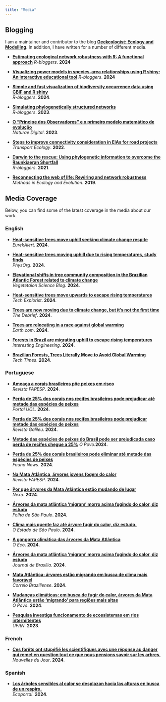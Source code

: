 ```yaml
---
title: "Media"
---
```


## Blogging

I am a maintainer and contributor to the blog **[Geekcologist: Ecology and Modelling](https://geekcologist.wordpress.com)**. In addition, I have written for a number of different media.  

- **[Estimating ecological network robustness with R: A functional approach](https://www.r-bloggers.com/2024/09/estimating-ecological-network-robustness-with-r-a-functional-approach/?fbclid=IwZXh0bgNhZW0CMTEAAR0q_4i0vXE10WFdKIU5ylnuEOUTGQKmMkcQKenOs1bvLG9i-yshfCw3d1c_aem_3IPw5i59S3Y2SWFEj_B76Q)**
    *R-bloggers*. **2024**

- **[Visualizing power models in species-area relationships using R shiny: An interactive educational tool](https://www.r-bloggers.com/2024/04/visualizing-power-models-in-species-area-relationships-using-r-shiny-an-interactive-educational-tool/)**
    *R-bloggers*. **2024**

- **[Simple and fast visualization of biodiversity occurrence data using GBIF and R shiny](https://www.r-bloggers.com/2024/04/simple-and-fast-visualization-of-biodiversity-occurrence-data-using-gbif-and-r-shiny/)**  
  *R-bloggers*. **2024**.

- **[Simulating phylogenetically structured networks](https://www.r-bloggers.com/2023/11/simulating-phylogenetically-structured-networks/)**  
  *R-bloggers*. **2023**.

- **[O “Príncipe dos Observadores” e o primeiro modelo matemático de evolução](https://naturaemuseubiodiv.wordpress.com/2023/12/13/o-principe-dos-observadores-e-o-primeiro-modelo-matematico-de-evolucao/)**  
  *Naturae Digital*. **2023**.

- **[Steps to improve connectivity consideration in EIAs for road projects](https://transportecology.info/research/connectivity-importance-in-eias)**  
  *Transport Ecology*. **2022**.

- **[Darwin to the rescue: Using phylogenetic information to overcome the Raunkiaeran Shortfall](https://www.r-bloggers.com/2021/11/darwin-to-the-rescue-using-phylogenetic-information-to-overcome-the-raunkiaeran-shortfall/)**  
  *R-bloggers*. **2021**.

- **[Reconnecting the web of life: Rewiring and network robustness](https://methodsblog.com/2019/10/21/rewiring-network-robustness-en/)**  
  *Methods in Ecology and Evolution*. **2019**.

## Media Coverage

Below, you can find some of the latest coverage in the media about our work.

### English  


- **[Heat-sensitive trees move uphill seeking climate change respite](https://www.eurekalert.org/news-releases/1052114)**  
  *EurekAlert*. **2024**.

- **[Heat-sensitive trees moving uphill due to rising temperatures, study finds](https://phys.org/news/2024-07-sensitive-trees-uphill-due-temperatures.html)**  
  *PhysOrg*. **2024**.
  
- **[Elevational shifts in tree community composition in the Brazilian Atlantic Forest related to climate change](https://vegsciblog.org/2024/07/28/elevational-shifts-in-tree-community-composition/)**  
  *Vegetetaion Science Blog*. **2024**.

- **[Heat-sensitive trees move upwards to escape rising temperatures](https://www.techexplorist.com/heat-sensitive-trees-move-upwards-escape-rising-temperatures/86436/)**  
  *Tech Explorist*. **2024**.

- **[Trees are now moving due to climate change, but it’s not the first time](https://thedebrief.org/trees-are-now-moving-due-to-climate-change-but-its-not-the-first-time/?fbclid=IwZXh0bgNhZW0CMTEAAR1uLMccB1G-qaxwzBn8uHTRGXOMSBCOMRSR0EJg-i3aIbUQyonkHZ3zn7o_aem_9DWPZ3EsGFUBCah8y29L4Q)**  
  *The Debrief*. **2024**.

- **[Trees are relocating in a race against global warming](https://www.earth.com/news/trees-are-relocating-in-a-race-against-global-warming/)**  
  *Earth.com*. **2024**.

- **[Forests in Brazil are migrating uphill to escape rising temperatures](https://interestingengineering.com/science/forests-in-brazil-are-migrating-uphill-to-escape-rising-temperatures)**  
  *Interesting Engineering*. **2024**.

- **[Brazilian Forests, Trees Literally Move to Avoid Global Warming](https://www.techtimes.com/articles/306838/20240724/brazilian-forests-trees-literally-move-avoid-global-warming.htm)**  
  *Tech Times*. **2024**.
  
###  Portuguese  

- **[Ameaça a corais brasileiros põe peixes em risco](https://revistapesquisa.fapesp.br/ameaca-a-corais-brasileiros-poe-peixes-em-risco/?fbclid=IwY2xjawGWkCRleHRuA2FlbQIxMQABHdnZTVgkA7T6Bbj0EPJ3rSaY0HsT4gprhIdfleICqgyIldaS4AskFMYDmA_aem_xj59bRLa1owbTiEWdp71pQ)**  
  *Revista FAPESP*. **2024**.

- **[Perda de 25% dos corais nos recifes brasileiros pode prejudicar até metade das espécies de peixes](https://gizmodo.uol.com.br/perda-de-25-dos-corais-nos-recifes-brasileiros-pode-prejudicar-ate-metade-das-especies-de-peixes/?fbclid=IwY2xjawGQMBlleHRuA2FlbQIxMQABHRYKnH-h8uiHG9YKwq1YNffA4Ktv75PlpcBIMVjjvTAoLFeUaf45AZ-IQQ_aem_dODZ1PC9WYuFziYzkIZChg)**  
  *Portal UOL*. **2024**.

- **[Perda de 25% dos corais nos recifes brasileiros pode prejudicar metade das espécies de peixes](https://revistagalileu.globo.com/ciencia/meio-ambiente/noticia/2024/09/perda-de-25percent-dos-corais-nos-recifes-brasileiros-pode-prejudicar-metade-das-especies-de-peixes.ghtml?utm_source=facebook&utm_medium=social&utm_campaign=post&fbclid=IwY2xjawFnKC5leHRuA2FlbQIxMQABHRANx4AnUY18ZJ0RvqV0YMaSj_GbVzuvUzbtyilnXZDR7aFrR4KiCk54mA_aem_HWTed5pmsZlv1ECMU4WBHQ)**  
  *Revista Galileu*. **2024**.
  
- **[Metade das espécies de peixes do Brasil pode ser prejudicada caso perda de recifes chegue a 25%](https://www.opovo.com.br/noticias/brasil/2024/09/30/metade-das-especies-de-peixes-do-brasil-pode-ser-prejudicada-caso-perda-de-recifes-chegue-a-25.html?fbclid=IwY2xjawFsZVdleHRuA2FlbQIxMQABHUWGuxgZ0lYf7_pDr8RhNZS14ZJH-LUxuUcTm8s4FkpLE6lcDnL6o1r0Gg_aem_7vo77Lalh9cgx_GkJwPTwg)**
  *O Povo*.**2024**.
    

- **[Perda de 25% dos corais brasileiros pode eliminar até metade das espécies de peixes](https://faunanews.com.br/perda-de-25-dos-corais-brasileiros-pode-eliminar-ate-metade-das-especies-de-peixes/?fbclid=IwY2xjawFnJ99leHRuA2FlbQIxMQABHSvQSej1DoagKam7HAbRcciG6cM6xfV87Y0HM2RrWFXwGibvT17PAJKkXg_aem_cLoE7VCD_SdpGZPEq7WCHg)**  
  *Fauna News*. **2024**.

- **[Na Mata Atlântica, árvores jovens fogem do calor](https://revistapesquisa.fapesp.br/na-mata-atlantica-arvores-jovens-fogem-do-calor/)**  
  *Revista FAPESP*. **2024**.

- **[Por que árvores da Mata Atlântica estão mudando de lugar](https://www.nexojornal.com.br/expresso/2024/08/09/por-que-arvores-da-mata-atlantica-estao-mudando-de-lugar)**  
  *Nexo*. **2024**.

- **[Árvores da mata atlântica ‘migram’ morro acima fugindo do calor, diz estudo](https://www1.folha.uol.com.br/folha-social-mais/2024/07/arvores-da-mata-atlantica-migram-morro-acima-fugindo-do-calor-diz-estudo.shtml?utm_source=twitter&utm_medium=social&utm_campaign=twfolha&s=08)**  
  *Folha de São Paulo*. **2024**.

- **[Clima mais quente faz até árvore fugir do calor, diz estudo.](https://www.estadao.com.br/ciencia/clima-arvores-calor-mata-atlantica-nprm/)**  
  *O Estado de São Paulo*. **2024**.

- **[A gangorra climática das árvores da Mata Atlântica](https://oeco.org.br/salada-verde/a-gangorra-climatica-das-arvores-da-mata-atlantica/?fbclid=IwZXh0bgNhZW0CMTEAAR1Hp-oxYDwStHj0pRMnNRBDK00dBsO3Z_VrrjkTDGMMTy96BgTZSITtn1o_aem_9WfJ1QVrUKgO8e5H-XFVQg)**  
  *O Eco*. **2024**.

- **[Árvores da mata atlântica ‘migram’ morro acima fugindo do calor, diz estudo](https://jornaldebrasilia.com.br/noticias/mundo/arvores-da-mata-atlantica-migram-morro-acima-fugindo-do-calor-diz-estudo/)**  
  *Journal de Brasília*. **2024**.

- **[Mata Atlântica: árvores estão migrando em busca de clima mais favorável](https://www.correiobraziliense.com.br/ciencia-e-saude/2024/07/6904652-mata-atlantica-arvores-estao-migrando-em-busca-de-clima-mais-favoravel.html)**  
  *Correio Braziliense*. **2024**.

- **[Mudanças climáticas: em busca de fugir do calor, árvores da Mata Atlântica estão ‘migrando’ para regiões mais altas](https://www.opovo.com.br/noticias/brasil/2024/07/24/mudancas-climaticas-em-busca-de-fugir-do-calor-arvores-da-mata-atlantica-estao-migrando-para-regioes-mais-altas.html)**  
  *O Povo*. **2024**.
  
- **[Pesquisa investiga funcionamento de ecossistemas em rios intermitentes](https://ufrn.br/imprensa/noticias/76527/pesquisa-investiga-funcionamento-de-ecossistemas-em-rios-intermitentes?fbclid=IwAR1a2RcVO0mQmtOLhT2RM3Wjozcr1WQvzQPfvfzMLInU2J4Er0Ox0rb6FpM)**  
  *UFRN*. **2023**.
  
###  French

- **[Ces forêts ont stupéfié les scientifiques avec une réponse au danger qui remet en question tout ce que nous pensions savoir sur les arbres.](https://nouvelles-dujour.com/ces-forets-ont-stupefie-les-scientifiques-avec-une-reponse-au-danger-qui-remet-en-question-tout-ce-que-nous-pensions-savoir-sur-les-arbres/)**  
  *Nouvelles du Jour*. **2024**.

###  Spanish

- **[Los árboles sensibles al calor se desplazan hacia las alturas en busca de un respiro.](https://www.ecoportal.net/temas-especiales/cambio-climatico/los-arboles/)**  
  *Ecoportal*. **2024**.
